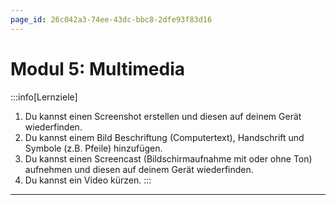```yaml
---
page_id: 26c042a3-74ee-43dc-bbc8-2dfe93f83d16
---
```


# Modul 5: Multimedia
:::info[Lernziele]
1. Du kannst einen Screenshot erstellen und diesen auf deinem Gerät wiederfinden.
2. Du kannst einem Bild Beschriftung (Computertext), Handschrift und Symbole (z.B. Pfeile) hinzufügen.
3. Du kannst einen Screencast (Bildschirmaufnahme mit oder ohne Ton) aufnehmen und diesen auf deinem Gerät wiederfinden.
4. Du kannst ein Video kürzen.
:::

---